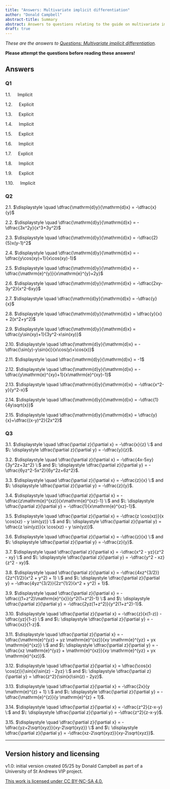 ```yaml
---
title: "Answers: Multivariate implicit differentiation"
author: "Donald Campbell"
abstract-title: Summary
abstract: Answers to questions relating to the guide on multivariate implicit differentiation.
draft: true
---
```


*These are the answers to [Questions: Multivariate implicit differentiation](../questions/qs-multivariateimplicitdifferentiation.qmd).*

**Please attempt the questions before reading these answers!**

## Answers {.unnumbered}

### Q1 {.unnumbered}

1.1. $\quad$Implicit

1.2. $\quad$Explicit

1.3. $\quad$Explicit

1.4. $\quad$Implicit

1.5. $\quad$Explicit

1.6. $\quad$Implicit

1.7. $\quad$Explicit

1.8. $\quad$Implicit

1.9. $\quad$Explicit

1.10. $\quad$Implicit

### Q2 {.unnumbered}

2.1. $\displaystyle \quad \dfrac{\mathrm{d}y}{\mathrm{d}x} = -\dfrac{x}{y}$

2.2. $\displaystyle \quad \dfrac{\mathrm{d}y}{\mathrm{d}x} = -\dfrac{3x^2y}{x^3+3y^2}$

2.3. $\displaystyle \quad \dfrac{\mathrm{d}y}{\mathrm{d}x} = -\dfrac{2}{5}x(y-1)^2$

2.4. $\displaystyle \quad \dfrac{\mathrm{d}y}{\mathrm{d}x} = -\dfrac{y\cos(xy)+1}{x\cos(xy)-1}$

2.5. $\displaystyle \quad \dfrac{\mathrm{d}y}{\mathrm{d}x} = -\dfrac{\mathrm{e}^{y}}{x\mathrm{e}^{y}+2y}$

2.6. $\displaystyle \quad \dfrac{\mathrm{d}y}{\mathrm{d}x} = -\dfrac{2xy-3y^2}{x^2-6xy}$

2.7. $\displaystyle \quad \dfrac{\mathrm{d}y}{\mathrm{d}x} = -\dfrac{y}{x}$

2.8. $\displaystyle \quad \dfrac{\mathrm{d}y}{\mathrm{d}x} = \dfrac{y}{x} + 2(x^2+y^2)$

2.9. $\displaystyle \quad \dfrac{\mathrm{d}y}{\mathrm{d}x} = \dfrac{y\sin(xy)+1}{3y^2-x\sin(xy)}$

2.10. $\displaystyle \quad \dfrac{\mathrm{d}y}{\mathrm{d}x} = -\dfrac{\sin(y)-y\sin(x)}{x\cos(y)+\cos(x)}$

2.11. $\displaystyle \quad \dfrac{\mathrm{d}y}{\mathrm{d}x} = -1$

2.12. $\displaystyle \quad \dfrac{\mathrm{d}y}{\mathrm{d}x} = -\dfrac{y\mathrm{e}^{xy}+1}{x\mathrm{e}^{xy}-1}$

2.13. $\displaystyle \quad \dfrac{\mathrm{d}y}{\mathrm{d}x} = -\dfrac{x^2-y}{y^2-x}$

2.14. $\displaystyle \quad \dfrac{\mathrm{d}y}{\mathrm{d}x} = -\dfrac{1}{4y\sqrt{x}}$

2.15. $\displaystyle \quad \dfrac{\mathrm{d}y}{\mathrm{d}x} = \dfrac{y}{x}+\dfrac{(x-y)^2}{2x^2}$

### Q3 {.unnumbered}

3.1. $\displaystyle \quad \dfrac{\partial z}{\partial x} = -\dfrac{x}{z} \:$ and $\: \displaystyle \dfrac{\partial z}{\partial y} = -\dfrac{y}{z}$.

3.2. $\displaystyle \quad \dfrac{\partial z}{\partial x} = -\dfrac{4x-5xy}{3y^2z+3z^2} \:$ and $\: \displaystyle \dfrac{\partial z}{\partial y} = -\dfrac{6yz^2-5x^2}{6y^2z+6z^2}$.

3.3. $\displaystyle \quad \dfrac{\partial z}{\partial x} = -\dfrac{z}{x} \:$ and $\: \displaystyle \dfrac{\partial z}{\partial y} = -\dfrac{z}{y}$.

3.4. $\displaystyle \quad \dfrac{\partial z}{\partial x} = -\dfrac{z\mathrm{e}^{xz}}{x\mathrm{e}^{xz}-1} \:$ and $\: \displaystyle \dfrac{\partial z}{\partial y} = -\dfrac{1}{x\mathrm{e}^{xz}-1}$.

3.5. $\displaystyle \quad \dfrac{\partial z}{\partial x} = -\dfrac{z \cos(xz)}{x \cos(xz) - y \sin(yz)} \:$ and $\: \displaystyle \dfrac{\partial z}{\partial y} = \dfrac{z \sin(yz)}{x \cos(xz) - y \sin(yz)}$.

3.6. $\displaystyle \quad \dfrac{\partial z}{\partial x} = -\dfrac{z}{x} \:$ and $\: \displaystyle \dfrac{\partial z}{\partial y} = -\dfrac{z}{y}$.

3.7. $\displaystyle \quad \dfrac{\partial z}{\partial x} = -\dfrac{x^2 - yz}{z^2 - xy} \:$ and $\: \displaystyle \dfrac{\partial z}{\partial y} = -\dfrac{y^2 - xz}{z^2 - xy}$.

3.8. $\displaystyle \quad \dfrac{\partial z}{\partial x} = -\dfrac{4xz^{3/2}}{2z^{1/2}(x^2 + y^2) + 1} \:$ and $\: \displaystyle \dfrac{\partial z}{\partial y} = -\dfrac{4yz^{3/2}}{2z^{1/2}(x^2 + y^2) + 1}$.

3.9. $\displaystyle \quad \dfrac{\partial z}{\partial x} = -\dfrac{(1+z^2)\mathrm{e}^{x}}{y^2(1+z^2)-1} \:$ and $\: \displaystyle \dfrac{\partial z}{\partial y} = -\dfrac{2yz(1+z^2)}{y^2(1+z^2)-1}$.

3.10. $\displaystyle \quad \dfrac{\partial z}{\partial x} = -\dfrac{z}{x(1-z)} - \dfrac{yz}{1-z} \:$ and $\: \displaystyle \dfrac{\partial z}{\partial y} = -\dfrac{xz}{1-z}$.

3.11. $\displaystyle \quad \dfrac{\partial z}{\partial x} = -\dfrac{\mathrm{e}^{yz} + yz \mathrm{e}^{xz}}{xy \mathrm{e}^{yz} + yx \mathrm{e}^{xz}} \:$ and $\: \displaystyle \dfrac{\partial z}{\partial y} = -\dfrac{xz \mathrm{e}^{yz} + \mathrm{e}^{xz}}{xy \mathrm{e}^{yz} + yx \mathrm{e}^{xz}}$.

3.12. $\displaystyle \quad \dfrac{\partial z}{\partial x} = \dfrac{\cos(x) \cos(z)}{\sin(x)\sin(z) - 2yz} \:$ and $\: \displaystyle \dfrac{\partial z}{\partial y} = \dfrac{z^2}{\sin(x)\sin(z) - 2yz}$.

3.13. $\displaystyle \quad \dfrac{\partial z}{\partial x} = -\dfrac{2x}{y \mathrm{e}^{z} + 1} \:$ and $\: \displaystyle \dfrac{\partial z}{\partial y} = -\dfrac{\mathrm{e}^{z}}{y \mathrm{e}^{z} + 1}$.

3.14. $\displaystyle \quad \dfrac{\partial z}{\partial x} = -\dfrac{z^2}{z-x-y} \:$ and $\: \displaystyle \dfrac{\partial z}{\partial y} = -\dfrac{z^2}{z-x-y}$.

3.15. $\displaystyle \quad \dfrac{\partial z}{\partial x} = -\dfrac{yz+2\sqrt{xyz}}{xy-2\sqrt{xyz}} \:$ and $\: \displaystyle \dfrac{\partial z}{\partial y} = -\dfrac{xz-2\sqrt{xyz}}{xy-2\sqrt{xyz}}$.

------------------------------------------------------------------------

## Version history and licensing {.unnumbered}

v1.0: initial version created 05/25 by Donald Campbell as part of a University of St Andrews VIP project.

[This work is licensed under CC BY-NC-SA 4.0.](https://creativecommons.org/licenses/by-nc-sa/4.0/?ref=chooser-v1)
